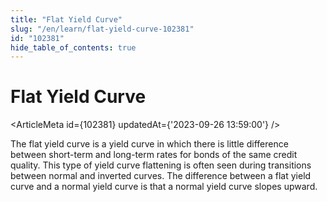 ```yaml
---
title: "Flat Yield Curve"
slug: "/en/learn/flat-yield-curve-102381"
id: "102381"
hide_table_of_contents: true
---
```



# Flat Yield Curve

<ArticleMeta id={102381} updatedAt={'2023-09-26 13:59:00'} />
<div className='border-solid border-b border-t-0 my-4 border-[var(--ifm-color-gray-300)]' />

The flat yield curve is a yield curve in which there is little difference between short-term and long-term rates for bonds of the same credit quality. This type of yield curve flattening is often seen during transitions between normal and inverted curves. The difference between a flat yield curve and a normal yield curve is that a normal yield curve slopes upward.
